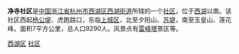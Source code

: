 '''净寺社区'''是[[中国|中国]][[浙江省|浙江省]][[杭州市|杭州市]][[西湖区_(杭州市)|西湖区]][[西湖街道_(杭州市)|西湖街道]]所辖的一个[[社区|社区]]，位于[[西湖|西湖]]以南。该社区西起[[杨公堤|杨公堤]]、虎跑路口，东临[[上城区|上城区]]，北至夕阳山、[[苏堤|苏堤]]，南至玉皇山、莲花峰。面积7平方公里，总人口9290人。风景点有[[雷峰塔|雷峰塔]]景区等。

[[category:杭州市社区|西湖区]]
[[category:杭州西湖风景名胜区管委会|社区]]